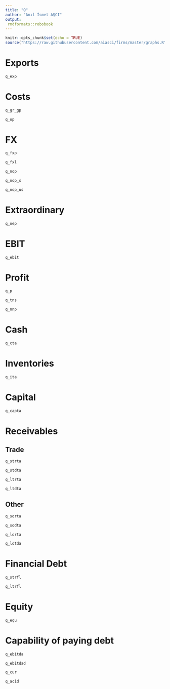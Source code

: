 ```yaml
---
title: "Q"
author: "Anıl İsmet AŞCI"
output:
 rmdformats::robobook
---
```


```r
knitr::opts_chunk$set(echo = TRUE)
source("https://raw.githubusercontent.com/aiasci/firms/master/graphs.R")
```



# Exports

```r
q_exp
```


# Costs

```r
q_gr_gp
```

```r
q_op
```


# FX

```r
q_fxp
```


```r
q_fxl
```


```r
q_nop
```

```r
q_nop_s
```

```r
q_nop_us
```


# Extraordinary

```r
q_nep
```


# EBIT

```r
q_ebit
```

# Profit

```r
q_p
```

```r
q_tns
```

```r
q_nnp
```


# Cash

```r
q_cta
```

# Inventories

```r
q_ita
```

# Capital

```r
q_capta
```

# Receivables

## Trade

```r
q_strta
```

```r
q_stdta
```

```r
q_ltrta
```

```r
q_ltdta
```

## Other


```r
q_sorta
```

```r
q_sodta
```

```r
q_lorta
```

```r
q_lotda
```

# Financial Debt


```r
q_strfl
```

```r
q_ltrfl
```

# Equity


```r
q_equ
```

# Capability of paying debt


```r
q_ebitda
```

```r
q_ebitdad
```

```r
q_cur
```

```r
q_acid
```

